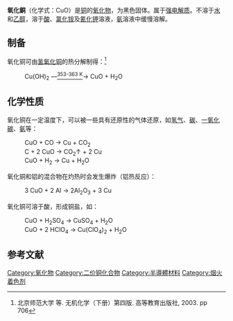 {{Chembox
| ImageFile = copperIIoxide.jpg
| ImageSize = 
| IUPACName = Copper(II) oxide
| OtherNames = 氧化铜（II）
| Formula = CuO
| Section1 = {{Chembox Identifiers
| CASNo = 1317-38-0
| CASNo_Ref = {{cascite|correct|CAS}}
|  Abbreviations  =  
|  EINECS  =  
|  PubChem  =  
|  SMILES  =  
|  InChI  =  
|  RTECS  = 
|  MeSHName  = 
|  ChEBI  = 
|  KEGG  =  
|  ATCCode_prefix  =  
|  ATCCode_suffix  =  
|  ATC_Supplemental  = |  ChemSpiderID_Ref  = {{chemspidercite|correct|chemspider}}|  ChemSpiderID  =  144499
|  ChEBI_Ref  = {{ebicite|changed|EBI}}|  ChEMBL_Ref  = {{ebicite|changed|EBI}}|  ChEMBL  =  1909057
|  UNII_Ref  = {{fdacite|correct|FDA}}|  UNII  =  V1XJQ704R4
|  InChIKey  =  QPLDLSVMHZLSFG-PHEGLCPBAN
|  InChI1  =  1/Cu.O/q+2;-2
|  InChIKey1  =  KKCXRELNMOYFLS-UHFFFAOYAT
|  SMILES1  =  [Cu+2].[O-2]
|  StdInChI_Ref  = {{stdinchicite|correct|chemspider}}|  StdInChI  =  1S/Cu.O/q+2;-2
|  StdInChIKey_Ref  = {{stdinchicite|correct|chemspider}}|  StdInChIKey  =  KKCXRELNMOYFLS-UHFFFAOYSA-N
}}
| Section2 = {{Chembox Properties
| MolarMass = 79.545 <ref name=" CRC Handbook of Chemistry and Physics 97th Edition "/>
| Appearance = 黑色粉末或单斜晶体<ref name=" CRC Handbook of Chemistry and Physics 97th Edition "> {{Cite book |  date = 2016-06-24  |  title = CRC Handbook of Chemistry and Physics 97th Edition | accessdate = 2017-10-14 | pages = 4-60 | language = 英语 | ISBN = 1-4987-5428-7 | }} </ref>
| Density = 6.31 g/cm<sup>3</sup><ref name=" CRC Handbook of Chemistry and Physics 97th Edition "/>
| MeltingPt = 1227 °C (1500 K)<ref name=" CRC Handbook of Chemistry and Physics 97th Edition "/>
| Melting_notes =
| BoilingPt = 
| Boiling_notes = 
| Solubility = 难溶<ref name=" CRC Handbook of Chemistry and Physics 97th Edition "/>
| SolubleOther = 溶于稀酸<ref name=" CRC Handbook of Chemistry and Physics 97th Edition "/>
| Solvent = 
| BandGap = 1.2
| pKa = 
| pKb = }}
| Section3 = {{Chembox Structure
| CrystalStruct = [[单斜|单斜]]<ref name=" CRC Handbook of Chemistry and Physics 97th Edition "/>
| Coordination = 
| MolShape = }}
| Section4 = {{Chembox Thermochemistry
| DeltaHf = 
| DeltaHc = 
| Entropy = 
| HeatCapacity = }}
| Section5 = {{Chembox Pharmacology
| AdminRoutes =
| Bioavail = 
| Metabolism = 
| HalfLife = 
| ProteinBound =
| Excretion = 
| Legal_status =
| Legal_US =
| Legal_UK =
| Legal_AU =
| Legal_CA =
| PregCat = 
| PregCat_AU = 
| PregCat_US = }}
| Section6 = {{Chembox Explosive
| ShockSens = 
| FrictionSens = 
| ExplosiveV = 
| REFactor = }}
| Section7 = {{Chembox Hazards
| ExternalMSDS = [http://www.sciencelab.com/xMSDS-Cupric_oxide-9923595 ScienceLab.com]
| EUClass = 
| EUIndex = 
| MainHazards = 
| NFPA-H = 2
| NFPA-F = 0
| NFPA-R = 1
| NFPA-O =
| RPhrases = 
| SPhrases = 
| RSPhrases =
| FlashPt = 
| Autoignition = 
| ExploLimits = 
| PEL = }}
| Section8 = {{Chembox Related
| OtherAnions = 
| OtherCations = 
| OtherFunctn = 
| Function = 
| OtherCpds = [[氧化亚铜|氧化亚铜]]}}
}}
'''氧化銅'''（化学式：CuO）是[[铜|铜]]的[[氧化物|氧化物]]，为黑色固体。属于[[电解质|强电解质]]。不溶于[[水|水]]和[[乙醇|乙醇]]，溶于[[酸|酸]]、[[氯化铵|氯化铵]]及[[氰化钾|氰化钾]]溶液，[[氨|氨]]溶液中缓慢溶解。

==制备==
氧化铜可由[[氢氧化铜|氢氧化铜]]的热分解制得：<ref>北京师范大学 等. 无机化学（下册）第四版. 高等教育出版社, 2003. pp 706</ref>
: Cu(OH)<sub>2</sub> —<u><sup>353-363 K</sup></u>→ CuO + H<sub>2</sub>O

==化学性质==
氧化铜在一定温度下，可以被一些具有还原性的气体还原，如[[氢气|氢气]]、[[碳|碳]]、[[一氧化碳|一氧化碳]]、[[氨|氨]]等：
: CuO + CO → Cu + CO<sub>2</sub>
: C + 2 CuO → CO<sub>2</sub>↑ + 2 Cu 
: CuO + H<sub>2</sub> → Cu + H<sub>2</sub>O
氧化铜和铝的混合物在灼热时会发生爆炸（铝热反应）：
: 3 CuO + 2 Al → 2Al<sub>2</sub>O<sub>3</sub> + 3 Cu
氧化铜可溶于酸，形成铜盐，如：
: CuO + H<sub>2</sub>SO<sub>4</sub> → CuSO<sub>4</sub> + H<sub>2</sub>O
: CuO + 2 HClO<sub>4</sub> → Cu(ClO<sub>4</sub>)<sub>2</sub> + H<sub>2</sub>O

== 参考文献 ==
{{reflist}}

{{铜化合物}}
{{氧化物}}

[[Category:氧化物|Category:氧化物]]
[[Category:二价铜化合物|Category:二价铜化合物]]
[[Category:半導體材料|Category:半導體材料]]
[[Category:烟火着色剂|Category:烟火着色剂]]

{{Inorganic-compound-stub}}